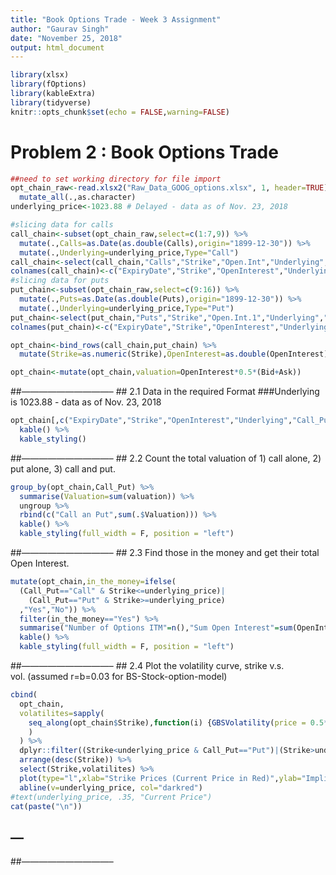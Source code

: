 ```yaml
---
title: "Book Options Trade - Week 3 Assignment"
author: "Gaurav Singh"
date: "November 25, 2018"
output: html_document
---
```


```r
library(xlsx)
library(fOptions)
library(kableExtra)
library(tidyverse)
knitr::opts_chunk$set(echo = FALSE,warning=FALSE)
```

# Problem 2 : Book Options Trade

```r
##need to set working directory for file import
opt_chain_raw<-read.xlsx2("Raw_Data_GOOG_options.xlsx", 1, header=TRUE) %>%
  mutate_all(.,as.character)
underlying_price<-1023.88 # Delayed - data as of Nov. 23, 2018

#slicing data for calls
call_chain<-subset(opt_chain_raw,select=c(1:7,9)) %>% 
  mutate(.,Calls=as.Date(as.double(Calls),origin="1899-12-30")) %>%
  mutate(.,Underlying=underlying_price,Type="Call")
call_chain<-select(call_chain,"Calls","Strike","Open.Int","Underlying","Type","Bid","Ask")
colnames(call_chain)<-c("ExpiryDate","Strike","OpenInterest","Underlying","Call_Put","Bid","Ask")
#slicing data for puts
put_chain<-subset(opt_chain_raw,select=c(9:16)) %>% 
  mutate(.,Puts=as.Date(as.double(Puts),origin="1899-12-30")) %>%
  mutate(.,Underlying=underlying_price,Type="Put")
put_chain<-select(put_chain,"Puts","Strike","Open.Int.1","Underlying","Type","Bid.1","Ask.1")
colnames(put_chain)<-c("ExpiryDate","Strike","OpenInterest","Underlying","Call_Put","Bid","Ask")

opt_chain<-bind_rows(call_chain,put_chain) %>%
  mutate(Strike=as.numeric(Strike),OpenInterest=as.double(OpenInterest),Bid=as.double(Bid),Ask=as.double(Ask))

opt_chain<-mutate(opt_chain,valuation=OpenInterest*0.5*(Bid+Ask))

```
##--------------------------------
## 2.1 Data in the required Format
###Underlying is 1023.88 - data as of Nov. 23, 2018
```r
opt_chain[,c("ExpiryDate","Strike","OpenInterest","Underlying","Call_Put","Bid","Ask")] %>%
  kable() %>%
  kable_styling()
```
##--------------------------------
## 2.2 Count the total valuation of 1) call alone, 2) put alone, 3) call and put.
```r
group_by(opt_chain,Call_Put) %>%
  summarise(Valuation=sum(valuation)) %>%
  ungroup %>%
  rbind(c("Call an Put",sum(.$Valuation))) %>%
  kable() %>%
  kable_styling(full_width = F, position = "left")
```
##--------------------------------
## 2.3  Find those in the money and get their total Open Interest.
```r
mutate(opt_chain,in_the_money=ifelse(
  (Call_Put=="Call" & Strike<=underlying_price)|
    (Call_Put=="Put" & Strike>=underlying_price)
  ,"Yes","No")) %>% 
  filter(in_the_money=="Yes") %>% 
  summarise("Number of Options ITM"=n(),"Sum Open Interest"=sum(OpenInterest)) %>%
  kable() %>%
  kable_styling(full_width = F, position = "left")
```
##--------------------------------
## 2.4 Plot the volatility curve, strike v.s. vol. (assumed r=b=0.03 for BS-Stock-option-model)
```r
cbind(
  opt_chain,
  volatilites=sapply(
    seq_along(opt_chain$Strike),function(i) {GBSVolatility(price = 0.5*(opt_chain$Bid[i]+opt_chain$Ask[i]), TypeFlag =ifelse(opt_chain$Call_Put[i]=="Call","c","p"),S = underlying_price, X = opt_chain$Strike[i], Time =as.numeric(opt_chain$ExpiryDate[i]-as.Date("2018-11-24"))/365, r = 0.03, b = 0.03) }
    )
  ) %>% 
  dplyr::filter((Strike<underlying_price & Call_Put=="Put")|(Strike>underlying_price & Call_Put=="Call")) %>% 
  arrange(desc(Strike)) %>% 
  select(Strike,volatilites) %>% 
  plot(type="l",xlab="Strike Prices (Current Price in Red)",ylab="Implied Volatilities") %>% 
  abline(v=underlying_price, col="darkred")
#text(underlying_price, .35, "Current Price") 
cat(paste("\n"))
```
---
---

##--------------------------------